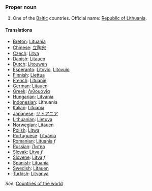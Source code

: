 ===Proper noun===
# One of the [[Baltic]] countries. Official name: [[w:Catalonia|Republic of Lithuania]].
==== Translations ====
*[[Breton]]: [[Lituania]]
*[[Chinese]]: [[立陶宛]]
*[[Czech]]: [[Litva]]
*[[Danish]]: [[Litauen]]
*[[Dutch]]: [[Litouwen]]
*[[Esperanto]]: [[Litovio]], [[Litovujo]]
*[[Finnish]]: [[Liettua]]
*[[French]]: [[Lituanie]]
*[[German]]: [[Litauen]]
*[[Greek]]: [[Λιθουανία]]
*[[Hungarian]]: [[Litvánia]]
*[[Indonesian]]: Lithuania
*[[Italian]]: [[Lituania]]
*[[Japanese]]: [[リトアニア]]
*[[Lithuanian]]: [[Lietuva]]
*[[Norwegian]]: [[Litauen]]
*[[Polish]]: [[Litwa]]
*[[Portuguese]]: [[Lituânia]]
*[[Romanian]]: [[Lituania]] ''f''
*[[Russian]]: [[Литва]]
*[[Slovak]]: [[Litva#Slovak|Litva]] ''f''
*[[Slovene]]: [[Litva]] ''f''
*[[Spanish]]: [[Lituania]]
*[[Swedish]]: [[Litauen]]
*[[Turkish]]: [[Litvanya]]

''See'': [[Countries of the world]]